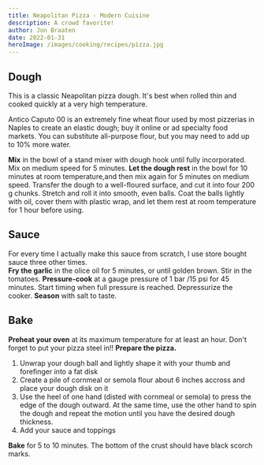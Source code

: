```yaml
---
title: Neapolitan Pizza - Modern Cuisine
description: A crowd favorite!
author: Jon Braaten
date: 2022-01-31
heroImage: /images/cooking/recipes/pizza.jpg
---
```



## Dough

This is a classic Neapolitan pizza dough. It's best when rolled thin and cooked quickly at a very high temperature.

Antico Caputo 00 is an extremely fine wheat flour used by most pizzerias in Naples to create an elastic dough; buy it online or ad specialty food markets. You can substitute all-purpose flour, but you may need to add up to 10% more water.

<ScalingTable>
  <Ingredient
    name="00 wheat flour (Antico Caputo brand)"
    massInGrams={500}
    volume={3.75}
    volumeUnit="cups"
    scalePercent={100}
  />
  <Ingredient
    name="Water"
    massInGrams={310}
    volume={1 + 1 / 3}
    volumeUnit="cups"
    scalePercent={62}
  />
  <Ingredient name="Honey" massInGrams={10} volume={2} volumeUnit="tsp" scalePercent={2} />
  <Ingredient name="Salt" massInGrams={10} volume={2.5} volumeUnit="tsp" scalePercent={2} />
  <Ingredient
    name="Vital wheat gluten (Bob's Red Mill brand)"
    massInGrams={2.5}
    volume={1.5}
    volumeUnit="tsp"
    scalePercent={0.5}
  />
  <Ingredient
    name="Active dry yeast"
    massInGrams={2.5}
    volume={0.75}
    volumeUnit="tsp"
    scalePercent={0.5}
  />
  <Ingredient name="Neutral frying oil" massInGrams="as needed" />
</ScalingTable>

<Instructions hideTitle className="mt-16">
  <Step>
    <b>Mix</b> in the bowl of a stand mixer with dough hook until fully incorporated. Mix on medium
    speed for 5 minutes.
  </Step>
  <Step>
    <b>Let the dough rest</b> in the bowl for 10 minutes at room temperature,and then mix again for
    5 minutes on medium speed.
  </Step>
  <Step>
    Transfer the dough to a well-floured surface, and cut it into four 200 g chunks. Stretch and
    roll it into smooth, even balls.
  </Step>
  <Step>
    Coat the balls lightly with oil, cover them with plastic wrap, and let them rest at room
    temperature for 1 hour before using.
  </Step>
</Instructions>

## Sauce

<Aside variant="gray">
  For every time I actually make this sauce from scratch, I use store bought sauce three other
  times.
</Aside>

<ScalingTable>
  <Ingredient
    name="Garlic, minced"
    massInGrams={50}
    volume={0.25}
    volumeUnit="cups"
    scalePercent={6.5}
  />
  <Ingredient
    name="Olive Oil"
    massInGrams={100}
    volume={0.5}
    volumeUnit="cups"
    scalePercent={12.5}
  />
  <Ingredient
    name="Canned, crushed tomatoes (San Marzano or other high-quality variety)"
    massInGrams={794}
    volume="1 large can"
    scalePercent={100}
  />
</ScalingTable>

<Instructions hideTitle className="mt-16">
  <Step>
    <b>Fry the garlic</b> in the olice oil for 5 minutes, or until golden brown. Stir in the
    tomatoes.
  </Step>
  <Step>
    <b>Pressure-cook</b> at a gauge pressure of 1 bar /15 psi for 45 minutes. Start timing when full
    pressure is reached. Depressurize the cooker.
  </Step>
  <Step>
    <b>Season</b> with salt to taste.
  </Step>
</Instructions>

## Bake

<Instructions hideTitle>
  <Step>
    <b>Preheat your oven</b> at its maximum temperature for at least an hour. Don't forget to put
    your pizza steel in!!
  </Step>
  <Step noWrapper>
    <b>Prepare the pizza.</b>
    <ol>
      <li>
        Unwrap your dough ball and lightly shape it with your thumb and forefinger into a fat disk
      </li>
      <li>
        Create a pile of cornmeal or semola flour about 6 inches accross and place your dough disk
        on it
      </li>
      <li>
        Use the heel of one hand (disted with cornmeal or semola) to press the edge of the dough
        outward. At the same time, use the other hand to spin the dough and repeat the motion until
        you have the desired dough thickness.
      </li>
      <li>Add your sauce and toppings</li>
    </ol>
  </Step>
  <Step>
    <b>Bake</b> for 5 to 10 minutes. The bottom of the crust should have black scorch marks.
  </Step>
</Instructions>
